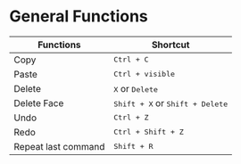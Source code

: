 # General Functions

| Functions                    | Shortcut                                      |
| ---------------------------- | --------------------------------------------- |
| Copy                         | <kbd>Ctrl + C</kbd>                             |
| Paste                        | <kbd>Ctrl + visible</kbd>                       |
| Delete                       | <kbd>X</kbd> or <kbd>Delete</kbd>             |
| Delete Face                  | <kbd>Shift + X</kbd> or <kbd>Shift + Delete</kbd> |
| Undo                         | <kbd>Ctrl + Z</kbd>                             |
| Redo                         | <kbd>Ctrl + Shift + Z</kbd>                       |
| Repeat last command          | <kbd>Shift + R</kbd>                            |



